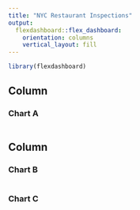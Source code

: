 ```yaml
---
title: "NYC Restaurant Inspections"
output: 
  flexdashboard::flex_dashboard:
    orientation: columns
    vertical_layout: fill
---
```



```r
library(flexdashboard)
```

Column {data-width=650}
-----------------------------------------------------------------------

### Chart A

```r

```

Column {data-width=350}
-----------------------------------------------------------------------

### Chart B

```r

```

### Chart C

```r

```